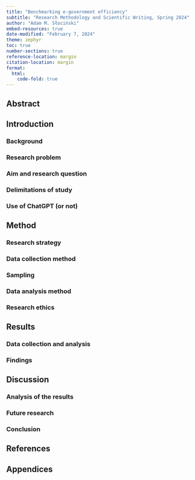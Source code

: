 ```yaml
---
title: "Benchmarking e-government efficiency"
subtitle: "Research Methodology and Scientific Writing, Spring 2024"
author: "Adam M. Słociński"
embed-resources: true
date-modified: "February 7, 2024"
theme: zephyr
toc: true
number-sections: true
reference-location: margin
citation-location: margin
format: 
  html: 
    code-fold: true
---
```

## Abstract
## Introduction
### Background
### Research problem
### Aim and research question
### Delimitations of study
### Use of ChatGPT (or not)
## Method
### Research strategy
### Data collection method
### Sampling
### Data analysis method
### Research ethics
## Results
### Data collection and analysis
### Findings
## Discussion
### Analysis of the results
### Future research
### Conclusion
## References
## Appendices

